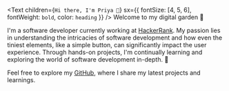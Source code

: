 <Text
  children={`Hi there, I'm Priya 👋`}
  sx={{ fontSize: [4, 5, 6], fontWeight: `bold`, color: `heading` }}
/>
Welcome to my digital garden 🌱

I'm a software developer currently working at [HackerRank](https://www.hackerrank.com). My passion lies in understanding the intricacies of software development and how even the tiniest elements, like a simple button, can significantly impact the user experience. Through hands-on projects, I'm continually learning and exploring the world of software development in-depth. 🚀 

Feel free to explore my [GitHub](https://github.com/Priya730), where I share my latest projects and learnings.
